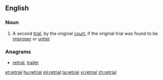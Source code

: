==English==
===Noun===
{{en-noun}}
# {{context|legal|lang=en}} A second [[trial]], by the original [[court]], if the original trial was found to be [[improper]] or [[unfair]]

===Anagrams===
* [[retiral#English|retiral]], [[trailer#English|trailer]]

[[et:retrial]]
[[hu:retrial]]
[[ml:retrial]]
[[ta:retrial]]
[[vi:retrial]]
[[zh:retrial]]